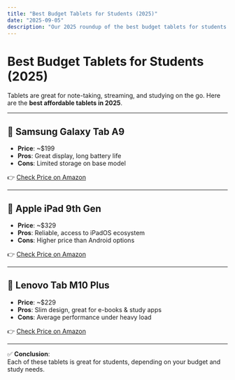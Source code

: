 ```yaml
---
title: "Best Budget Tablets for Students (2025)"
date: "2025-09-05"
description: "Our 2025 roundup of the best budget tablets for students — affordable, reliable, and built for study."
---
```


# Best Budget Tablets for Students (2025)

Tablets are great for note-taking, streaming, and studying on the go. Here are the **best affordable tablets in 2025**.

---

## 📱 Samsung Galaxy Tab A9

- **Price**: ~$199
- **Pros**: Great display, long battery life
- **Cons**: Limited storage on base model

👉 [Check Price on Amazon](#)

---

## 📱 Apple iPad 9th Gen

- **Price**: ~$329
- **Pros**: Reliable, access to iPadOS ecosystem
- **Cons**: Higher price than Android options

👉 [Check Price on Amazon](#)

---

## 📱 Lenovo Tab M10 Plus

- **Price**: ~$229
- **Pros**: Slim design, great for e-books & study apps
- **Cons**: Average performance under heavy load

👉 [Check Price on Amazon](#)

---

✅ **Conclusion**:  
Each of these tablets is great for students, depending on your budget and study needs.

